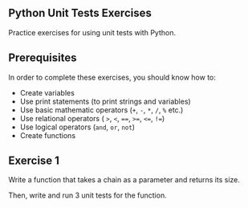## Python Unit Tests Exercises

Practice exercises for using unit tests with Python.

## Prerequisites

In order to complete these exercises, you should know how to:

- Create variables
- Use print statements (to print strings and variables)
- Use basic mathematic operators (`+`, `-`, `*`, `/`, `%` etc.)
- Use relational operators ( `>`, `<`, `==`, `>=`, `<=`, `!=`)
- Use logical operators (`and`, `or`, `not`)
- Create functions

## Exercise 1

Write a function that takes a chain as a parameter and returns its size.

Then, write and run 3 unit tests for the function.
